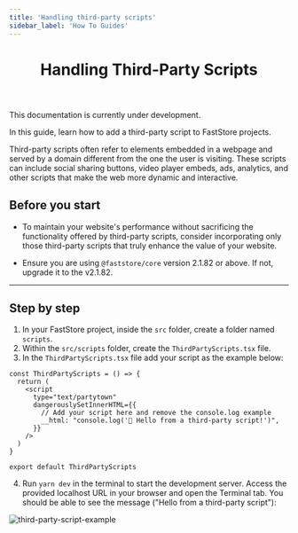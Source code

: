 ```yaml
---
title: 'Handling third-party scripts'
sidebar_label: 'How To Guides'
---
```



<header>

# Handling Third-Party Scripts

</header>

<Callout type="warning" emoji="⚠️">
  This documentation is currently under development.
</Callout>

In this guide, learn how to add a third-party script to FastStore projects.

Third-party scripts often refer to elements embedded in a webpage and served by a domain different from the one the user is visiting. These scripts can include social sharing buttons, video player embeds, ads, analytics, and other scripts that make the web more dynamic and interactive.

## Before you start

- To maintain your website's performance without sacrificing the functionality offered by third-party scripts, consider incorporating only those third-party scripts that truly enhance the value of your website.

- Ensure you are using `@faststore/core` version 2.1.82 or above. If not, upgrade it to the v2.1.82.

---

## Step by step

1. In your FastStore project, inside the `src` folder, create a folder named `scripts`.
2. Within the `src/scripts` folder, create the `ThirdPartyScripts.tsx` file.
3. In the `ThirdPartyScripts.tsx` file add your script as the example below:

```tsx filename="src/scripts/ThirdPartyScripts.tsx" {7} copy
const ThirdPartyScripts = () => {
  return (
    <script
      type="text/partytown"
      dangerouslySetInnerHTML={{
        // Add your script here and remove the console.log example
        __html: "console.log('🚀 Hello from a third-party script!')",
      }}
    />
  )
}

export default ThirdPartyScripts
```

4. Run `yarn dev` in the terminal to start the development server. Access the provided localhost URL in your browser and open the Terminal tab. You should be able to see the message ("Hello from a third-party script"):

![third-party-script-example](https://github-production-user-asset-6210df.s3.amazonaws.com/3356699/273743662-1b7df1fa-7400-4c51-bb97-e918adfa982b.png)
